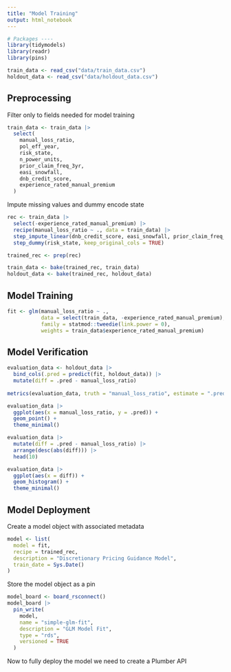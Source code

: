 ```yaml
---
title: "Model Training"
output: html_notebook
---
```


```r
# Packages ----
library(tidymodels)
library(readr)
library(pins)
```

```r
train_data <- read_csv("data/train_data.csv")
holdout_data <- read_csv("data/holdout_data.csv")
```

## Preprocessing
Filter only to fields needed for model training
```r
train_data <- train_data |> 
  select(
    manual_loss_ratio,
    pol_eff_year,
    risk_state,
    n_power_units,
    prior_claim_freq_3yr,
    easi_snowfall,
    dnb_credit_score,
    experience_rated_manual_premium
  )
```

Impute missing values and dummy encode state
```r
rec <- train_data |> 
  select(-experience_rated_manual_premium) |> 
  recipe(manual_loss_ratio ~ ., data = train_data) |> 
  step_impute_linear(dnb_credit_score, easi_snowfall, prior_claim_freq_3yr, impute_with = imp_vars(n_power_units, pol_eff_year)) |> 
  step_dummy(risk_state, keep_original_cols = TRUE)

trained_rec <- prep(rec)

train_data <- bake(trained_rec, train_data)
holdout_data <- bake(trained_rec, holdout_data)
```


## Model Training
```r
fit <- glm(manual_loss_ratio ~ ., 
           data = select(train_data, -experience_rated_manual_premium), 
           family = statmod::tweedie(link.power = 0),
           weights = train_data$experience_rated_manual_premium)
```
## Model Verification
```r
evaluation_data <- holdout_data |> 
  bind_cols(.pred = predict(fit, holdout_data)) |> 
  mutate(diff = .pred - manual_loss_ratio)
  
metrics(evaluation_data, truth = "manual_loss_ratio", estimate = ".pred")
```

```r
evaluation_data |> 
  ggplot(aes(x = manual_loss_ratio, y = .pred)) +
  geom_point() +
  theme_minimal()
```

```r
evaluation_data |> 
  mutate(diff = .pred - manual_loss_ratio) |> 
  arrange(desc(abs(diff))) |> 
  head(10)
```

```r
evaluation_data |>
  ggplot(aes(x = diff)) +
  geom_histogram() +
  theme_minimal()
```



## Model Deployment
Create a model object with associated metadata
```r
model <- list(
  model = fit,
  recipe = trained_rec,
  description = "Discretionary Pricing Guidance Model",
  train_date = Sys.Date()
)
```


Store the model object as a pin
```r
model_board <- board_rsconnect()
model_board |> 
  pin_write(
    model, 
    name = "simple-glm-fit", 
    description = "GLM Model Fit", 
    type = "rds",
    versioned = TRUE
  )
```

Now to fully deploy the model we need to create a Plumber API